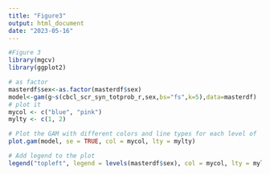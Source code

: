 ```yaml
---
title: "Figure3"
output: html_document
date: "2023-05-16"
---
```


```r
#Figure 3
library(mgcv)
library(ggplot2)

# as factor
masterdf$sex<-as.factor(masterdf$sex)
model<-gam(g~s(cbcl_scr_syn_totprob_r,sex,bs="fs",k=5),data=masterdf)
# plot it
mycol <- c("blue", "pink")
mylty <- c(1, 2)

# Plot the GAM with different colors and line types for each level of 'sex'
plot.gam(model, se = TRUE, col = mycol, lty = mylty)

# Add legend to the plot
legend("topleft", legend = levels(masterdf$sex), col = mycol, lty = mylty)


```